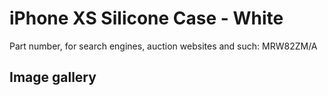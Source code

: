 # iPhone XS Silicone Case - White

Part number, for search engines, auction websites and such: MRW82ZM/A

## Image gallery

<div style={{ width: "768px" }}>
  <GalleryComponent
    images={[
      {
        original: "/everysource/MRW82",
        thumbnail: "/everypreview/MRW82",
      },
      {
        original: "/everysource/MRW82_AV1_GOLD",
        thumbnail: "/everypreview/MRW82_AV1_GOLD",
      },
      {
        original: "/everysource/MRW82_AV1_SILVER",
        thumbnail: "/everypreview/MRW82_AV1_SILVER",
      },
      {
        original: "/everysource/MRW82_AV1_SPACE_GRAY",
        thumbnail: "/everypreview/MRW82_AV1_SPACE_GRAY",
      },
      {
        original: "/everysource/MRW82_AV2",
        thumbnail: "/everypreview/MRW82_AV2",
      }
    ]}
  />
</div>